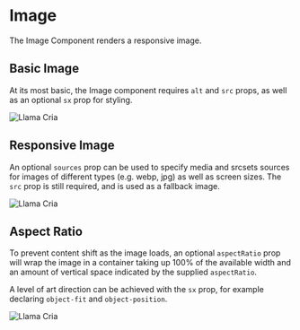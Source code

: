 
<Meta title="Components/Image" component={Image} />

# Image

The Image Component renders a responsive image.

## Basic Image

At its most basic, the Image component requires `alt` and `src` props, as well as an optional `sx` prop for styling.

<Canvas>
  <Story name="Basic Image">
    <Image
      alt="Llama Cria"
      src="https://mclairdfamily-images.s3.us-west-2.amazonaws.com/demo-300x185.webp"
      sx={{ width: 300 }}
    />
  </Story>
</Canvas>

## Responsive Image

An optional `sources` prop can be used to specify media and srcsets sources for images of different types (e.g. webp, jpg) as well as screen sizes. The `src` prop is still required, and is used as a fallback image.

<Canvas>
  <Story name="Responsive Image">
    <Image
      alt="Llama Cria"
      src="https://mclairdfamily-images.s3.us-west-2.amazonaws.com/demo-300x185.webp"
      sources={[
        { srcset: 'https://mclairdfamily-images.s3.us-west-2.amazonaws.com/demo-300x185.webp 300w, https://mclairdfamily-images.s3.us-west-2.amazonaws.com/demo-600x371.webp 600w, https://mclairdfamily-images.s3.us-west-2.amazonaws.com/demo-900x556.webp 900w, https://mclairdfamily-images.s3.us-west-2.amazonaws.com/demo-1200x742.webp 1200w, https://mclairdfamily-images.s3.us-west-2.amazonaws.com/demo-2400x1483.webp 2400w, https://mclairdfamily-images.s3.us-west-2.amazonaws.com/demo-3600x2225.webp 3600w' },
        { srcset: 'https://mclairdfamily-images.s3.us-west-2.amazonaws.com/demo-300x185.jpg 300w, https://mclairdfamily-images.s3.us-west-2.amazonaws.com/demo-600x371.jpg 600w, https://mclairdfamily-images.s3.us-west-2.amazonaws.com/demo-900x556.jpg 900w, https://mclairdfamily-images.s3.us-west-2.amazonaws.com/demo-1200x742.jpg 1200w, https://mclairdfamily-images.s3.us-west-2.amazonaws.com/demo-2400x1483.jpg 2400w, https://mclairdfamily-images.s3.us-west-2.amazonaws.com/demo-3600x2225.jpg 3600w' },
      ]}
    />
  </Story>
</Canvas>

## Aspect Ratio

To prevent content shift as the image loads, an optional `aspectRatio` prop will wrap the image in a container taking up 100% of the available width and an amount of vertical space indicated by the supplied `aspectRatio`.

A level of art direction can be achieved with the `sx` prop, for example declaring `object-fit` and `object-position`.

<Canvas>
  <Story name="Aspect Ratio">
    <Image
      aspectRatio={1}
      alt="Llama Cria"
      src="https://mclairdfamily-images.s3.us-west-2.amazonaws.com/demo-300x185.webp"
      sources={[
        { srcset: 'https://mclairdfamily-images.s3.us-west-2.amazonaws.com/demo-300x185.webp 300w, https://mclairdfamily-images.s3.us-west-2.amazonaws.com/demo-600x371.webp 600w, https://mclairdfamily-images.s3.us-west-2.amazonaws.com/demo-900x556.webp 900w, https://mclairdfamily-images.s3.us-west-2.amazonaws.com/demo-1200x742.webp 1200w, https://mclairdfamily-images.s3.us-west-2.amazonaws.com/demo-2400x1483.webp 2400w, https://mclairdfamily-images.s3.us-west-2.amazonaws.com/demo-3600x2225.webp 3600w' },
        { srcset: 'https://mclairdfamily-images.s3.us-west-2.amazonaws.com/demo-300x185.jpg 300w, https://mclairdfamily-images.s3.us-west-2.amazonaws.com/demo-600x371.jpg 600w, https://mclairdfamily-images.s3.us-west-2.amazonaws.com/demo-900x556.jpg 900w, https://mclairdfamily-images.s3.us-west-2.amazonaws.com/demo-1200x742.jpg 1200w, https://mclairdfamily-images.s3.us-west-2.amazonaws.com/demo-2400x1483.jpg 2400w, https://mclairdfamily-images.s3.us-west-2.amazonaws.com/demo-3600x2225.jpg 3600w' },
      ]}
      sx={{ objectFit: 'cover', objectPosition: 'left' }}
    />
  </Story>
</Canvas>
